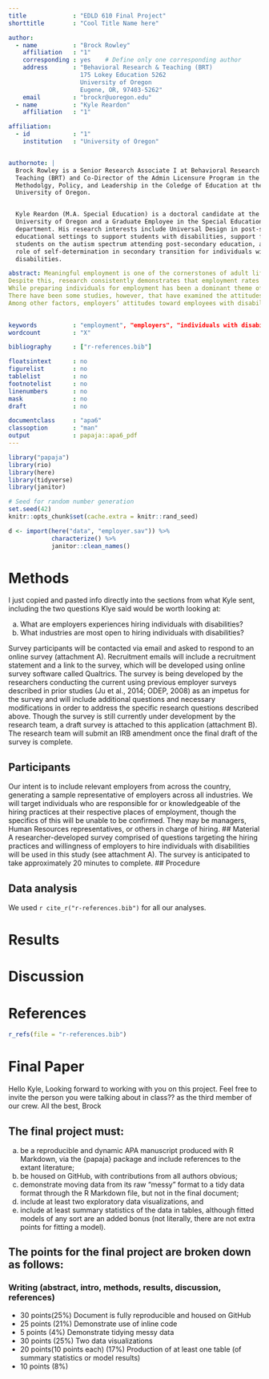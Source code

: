 ```yaml
---
title             : "EDLD 610 Final Project"
shorttitle        : "Cool Title Name here"

author: 
  - name          : "Brock Rowley"
    affiliation   : "1"
    corresponding : yes    # Define only one corresponding author
    address       : "Behavioral Research & Teaching (BRT)
                    175 Lokey Education 5262 
                    University of Oregon
                    Eugene, OR, 97403-5262"
    email         : "brockr@uoregon.edu"
  - name          : "Kyle Reardon"
    affiliation   : "1"

affiliation:
  - id            : "1"
    institution   : "University of Oregon"


authornote: |
  Brock Rowley is a Senior Research Associate I at Behavioral Research and
  Teaching (BRT) and Co-Director of the Admin Licensure Program in the Education
  Methodolgy, Policy, and Leadership in the Coledge of Education at the
  University of Oregon.


  Kyle Reardon (M.A. Special Education) is a doctoral candidate at the
  University of Oregon and a Graduate Employee in the Special Education
  department. His research interests include Universal Design in post-secondary
  educational settings to support students with disabilities, support for
  students on the autism spectrum attending post-secondary education, and the
  role of self-determination in secondary transition for individuals with
  disabilities.

abstract: Meaningful employment is one of the cornerstones of adult life and has been identified as a critical need for individuals with disabilities (Rogan, Grossi & Gajewski, 2002). Not only does a career promote financial independence, it can also provide an individual with confidence, self-determination, supportive relationships, and engagement within the community. Research has pointed to employment contributing to the development of positive and stable identities, quality of life, and future career success and potential earnings (Levin & Wagner, 2005; Shandra & Hogan, 2008).
Despite this, research consistently demonstrates that employment rates for individuals with disabilities fall significantly below those of individuals without disabilities (Stapleton and Burkhauser 2003; Kaye 2010; OECD 2010; Schur, Kruse, and Blanck 2013; Lauer and Houtenville 2017). Evidence from the Bureau of Labor Statistics (2016) indicates that the percentage of persons with disabilities who are employed was only 17.9 percent as compared to 65.3 percent of persons without disabilities. These employment disparities not only affect the economic well-being of individuals with disabilities (e.g., low income levels and high poverty rates), but also their social inclusion (OECD 2010; WHO/World Bank 2011). The 1990 Americans with Disabilities Act and subsequent 2008 amendments, combined with the 2006 UN convention on the Rights of Persons with Disabilities, is evidence that improving employment opportunities for people with disabilities is an important goal in the United States and around the world (Ameri, Schur, Adya, Bentley, McKay, & Kruse, 2018).
While preparing individuals for employment has been a dominant theme of secondary education and transition for more than two decades (National Collaborative on Workforce and Disability for Youth, 2009; Wehmeyer & Webb, 2012), there has been less emphasis placed on the willingness of employers to hire individuals with disabilities. A primary focus of the employment literature to date has been on strategies to improve employment readiness and the identification of factors that influence employment outcomes for students with disabilities. For example, Rabren, Dunn and Chambers (2002) identified the predictors of postschool employment for individuals with disabilities and much of the research has focused on improving employment readiness skills on behalf of students with disabilities as opposed to focused on employers who should be considered an important stakeholder in this effort.
There have been some studies, however, that have examined the attitudes and perspectives of employers and how they influence employment outcomes for individuals with disabilities. Gilbride Stensrud, Vandergoot and Golden (2003), examined the characteristics of employers who are open to hiring and supporting workers with disabilities and found that even employers who were willing to hire individuals with disabilities still had major concerns maintaining explicit and rigorous hiring guidelines and felt that individuals with disabilities who didn’t meet these criteria would not be considered for competitive employment positions. In another study on employer perspectives, Houtenville and Kalargyrou (2015), compared hiring practices across industries and found that while employers were open to hiring individuals with disabilities, there remained a concern about outward-facing positions and whether or not customers were willing to be served by or interact with individuals with disabilities. Morgan and Alexander (2005), in a comparison study of employers with and without experience hiring individuals with disabilities, found that while most were willing, those with prior experience hiring and working with individuals with disabilities were more comfortable hiring this demographic.
Among other factors, employers’ attitudes toward employees with disabilities is an important influential factor in employment rates for individuals with disabilities (Unger, 2002). While positive employer attitudes may lead to improved employment outcomes for individuals with disabilities, discrimination or other negative attitudes may lead to employment barriers for this population (Livermore & Goodman, 2009). However, as evidenced from the above literature, while there are some studies that have explored employer perspectives toward hiring individuals with disabilities, much of the research exists in niche areas and is both incomplete and out-of-date. Thus, a gap has been identified between the preparedness of individuals with disabilities for competitive integrated employment and the willingness of employers to hire them. Therefore, it is necessary to better understand the perspectives of employers on individuals with disabilities in the workforce. Better understanding of this gap in knowledge will led to better outcomes for individuals with disabilities and more appropriate job matches, as well as leading to more positive perspectives on hiring individuals with disabilities on the part of employers.

  
keywords          : "employment", "employers", "individuals with disabilities", "employment barriers", "employment barriers", "hiring" 
wordcount         : "X"

bibliography      : ["r-references.bib"]

floatsintext      : no
figurelist        : no
tablelist         : no
footnotelist      : no
linenumbers       : no
mask              : no
draft             : no

documentclass     : "apa6"
classoption       : "man"
output            : papaja::apa6_pdf
---
```


```r
library("papaja")
library(rio)
library(here)
library(tidyverse)
library(janitor)
```

```r
# Seed for random number generation
set.seed(42)
knitr::opts_chunk$set(cache.extra = knitr::rand_seed)
```

```r
d <- import(here("data", "employer.sav")) %>%  
            characterize() %>% 
            janitor::clean_names()
```



# Methods
I just copied and pasted info directly into the sections from what Kyle sent, including the two questions Klye said would be worth looking at:

a) What are employers experiences hiring individuals with disabilities?
b) What industries are most open to hiring individuals with disabilities?

Survey participants will be contacted via email and asked to respond to an
online survey (attachment A). Recruitment emails will include a recruitment
statement and a link to the survey, which will be developed using online survey
software called Qualtrics. The survey is being developed by the researchers
conducting the current using previous employer surveys described in prior
studies (Ju et al., 2014; ODEP, 2008) as an impetus for the survey and will
include additional questions and necessary modifications in order to address the
specific research questions described above. Though the survey is still
currently under development by the research team, a draft survey is attached to
this application (attachment B). The research team will submit an IRB amendment
once the final draft of the survey is complete.

## Participants
Our intent is to include relevant employers from across the country, generating
a sample representative of employers across all industries. We will target
individuals who are responsible for or knowledgeable of the hiring practices at
their respective places of employment, though the specifics of this will be
unable to be confirmed. They may be managers, Human Resources representatives,
or others in charge of hiring.
## Material
A researcher-developed survey comprised of questions targeting the hiring
practices and willingness of employers to hire individuals with disabilities
will be used in this study (see attachment A). The survey is anticipated to take
approximately 20 minutes to complete.
## Procedure

## Data analysis
We used `r cite_r("r-references.bib")` for all our analyses.


# Results

# Discussion


\newpage

# References
```r
r_refs(file = "r-references.bib")
```

\begingroup
\setlength{\parindent}{-0.5in}
\setlength{\leftskip}{0.5in}

<div id = "refs"></div>
\endgroup

\newpage

# Final Paper

Hello Kyle,
Looking forward to working with you on this project. Feel free to invite the person you were talking about in class?? as the third member of our crew. 
All the best,
Brock

## The final project must:

(a) be a reproducible and dynamic APA manuscript produced with R Markdown, via
the {papaja} package and include references to the extant literature; 
(b) be housed on GitHub, with contributions from all authors obvious;
(c) demonstrate moving data from its raw “messy” format to a tidy data format
through the R Markdown file, but not in the final document;
(d) include at least two exploratory data visualizations, and
(e) include at least summary statistics of the data in tables, although fitted
models of any sort are an added bonus (not literally, there are not extra points
for fitting a model).

## The points for the final project are broken down as follows: 
### Writing (abstract, intro, methods, results, discussion, references)

* 30 points(25%) Document is fully reproducible and housed on GitHub 
* 25 points (21%) Demonstrate use of inline code 
* 5 points (4%) Demonstrate tidying messy data 
* 30 points (25%) Two data visualizations 
* 20 points(10 points each) (17%) Production of at least one table (of summary
  statistics or model results)
* 10 points (8%)